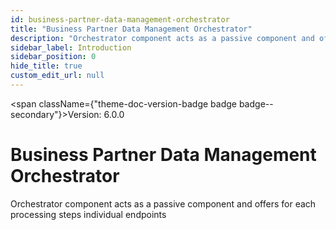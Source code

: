 ```yaml
---
id: business-partner-data-management-orchestrator
title: "Business Partner Data Management Orchestrator"
description: "Orchestrator component acts as a passive component and offers for each processing steps individual endpoints"
sidebar_label: Introduction
sidebar_position: 0
hide_title: true
custom_edit_url: null
---
```



<span className={"theme-doc-version-badge badge badge--secondary"}>Version: 6.0.0</span>

# Business Partner Data Management Orchestrator



Orchestrator component acts as a passive component and offers for each processing steps individual endpoints


      